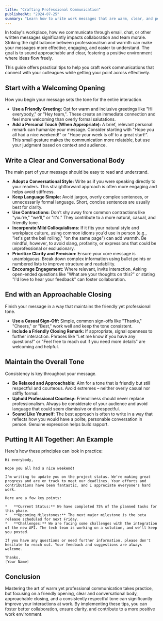 ```yaml
---
title: "Crafting Professional Communication"
publishedAt: "2024-07-25"
summary: "Learn how to write work messages that are warm, clear, and personable while maintaining a professional tone, fostering positive collaboration and ensuring clarity."
---
```


In today's workplace, how we communicate through email, chat, or other written messages significantly impacts collaboration and team morale. Striking the right balance between professionalism and warmth can make your messages more effective, engaging, and easier to understand. The goal is to sound approachable and clear, fostering a positive environment where ideas flow freely.

This guide offers practical tips to help you craft work communications that connect with your colleagues while getting your point across effectively.

## Start with a Welcoming Opening

How you begin your message sets the tone for the entire interaction.

- **Use a Friendly Greeting:** Opt for warm and inclusive greetings like "Hi everybody," or "Hey team,". These create an immediate connection and feel more welcoming than overly formal salutations.
- **Add a Personal Touch (When Appropriate):** A brief, relevant personal remark can humanize your message. Consider starting with "Hope you all had a nice weekend!" or "Hope your week is off to a great start!". This small gesture makes the communication more relatable, but use your judgment based on context and audience.

## Write a Clear and Conversational Body

The main part of your message should be easy to read and understand.

- **Adopt a Conversational Style:** Write as if you were speaking directly to your readers. This straightforward approach is often more engaging and helps avoid stiffness.
- **Keep Language Simple:** Avoid jargon, overly complex sentences, or unnecessarily formal language. Short, concise sentences are usually best for clarity.
- **Use Contractions:** Don't shy away from common contractions like "you're," "we'll," or "it's." They contribute to a more natural, casual, and friendly tone.
- **Incorporate Mild Colloquialisms:** If it fits your natural style and workplace culture, using common idioms you'd use in person (e.g., "let's get the ball rolling," "on the same page") can add warmth. Be mindful, however, to avoid slang, profanity, or expressions that could be unprofessional or exclusionary.
- **Prioritize Clarity and Precision:** Ensure your core message is unambiguous. Break down complex information using bullet points or numbered lists to improve structure and readability.
- **Encourage Engagement:** Where relevant, invite interaction. Asking open-ended questions like "What are your thoughts on this?" or stating "I'd love to hear your feedback" can foster collaboration.

## End with an Approachable Closing

Finish your message in a way that maintains the friendly yet professional tone.

- **Use a Casual Sign-Off:** Simple, common sign-offs like "Thanks," "Cheers," or "Best," work well and keep the tone consistent.
- **Include a Friendly Closing Remark:** If appropriate, signal openness to further interaction. Phrases like "Let me know if you have any questions!" or "Feel free to reach out if you need more details" are welcoming and helpful.

## Maintain the Overall Tone

Consistency is key throughout your message.

- **Be Relaxed and Approachable:** Aim for a tone that is friendly but still respectful and courteous. Avoid extremes – neither overly casual nor stiffly formal.
- **Uphold Professional Courtesy:** Friendliness should never replace professionalism. Always be considerate of your audience and avoid language that could seem dismissive or disrespectful.
- **Sound Like Yourself:** The best approach is often to write in a way that reflects how you would have a polite, personable conversation in person. Genuine expression helps build rapport.

## Putting It All Together: An Example

Here's how these principles can look in practice:

```
Hi everybody,

Hope you all had a nice weekend!

I'm writing to update you on the project status. We're making great progress and are on track to meet our deadlines. Your efforts and contributions have been fantastic, and I appreciate everyone's hard work.

Here are a few key points:

*   **Current Status:** We have completed 75% of the planned tasks for this phase.
*   **Upcoming Milestones:** The next major milestone is the beta release scheduled for next Friday.
*   **Challenges:** We are facing some challenges with the integration of the new API. The tech team is working on a solution, and we'll keep you posted.

If you have any questions or need further information, please don't hesitate to reach out. Your feedback and suggestions are always welcome.

Thanks,
[Your Name]
```

## Conclusion

Mastering the art of warm yet professional communication takes practice, but focusing on a friendly opening, clear and conversational body, approachable closing, and a consistently respectful tone can significantly improve your interactions at work. By implementing these tips, you can foster better collaboration, ensure clarity, and contribute to a more positive work environment.
